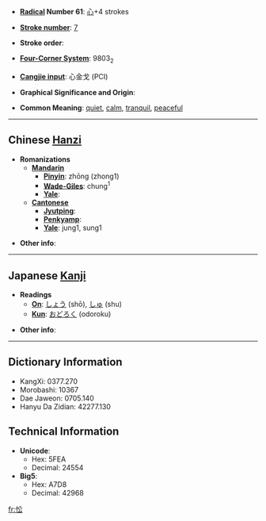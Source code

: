 * '''[[Wiktionary:Chinese radical index| Radical]] Number 61''': [[Wiktionary:Chinese radical index 心|心]]+4 strokes

* '''[[Wiktionary:Chinese total strokes index|Stroke number]]''': [[Wiktionary:Chinese total strokes index 7|7]]

* '''Stroke order''': 

* '''[[Wiktionary:Chinese four corner index|Four-Corner System]]''': 9803<sub>2</sub>

* '''[[Wiktionary:Chinese Cangjie index|Cangjie input]]''': 心金戈 (PCI)

* '''Graphical Significance and Origin''': 

* '''Common Meaning''': [[quiet]], [[calm]], [[tranquil]], [[peaceful]]

----

== Chinese [[Hanzi]] ==

* '''Romanizations'''
** '''[[Mandarin]]'''
*** '''[[Pinyin]]''': zhōng (zhong1)
*** '''[[Wade-Giles]]''': chung<sup>1</sup>
*** '''[[Yale]]''': 
** '''[[Cantonese]]'''
*** '''[[Jyutping]]''':
*** '''[[Penkyamp]]''': 
*** '''[[Yale]]''': jung1, sung1

* '''Other info''': 

----

== Japanese [[Kanji]] ==

* '''Readings'''
** '''[[On]]''': [[しょう]] (shō), [[しゅ]] (shu)
** '''[[Kun]]''': [[おどろく]] (odoroku)

* '''Other info''':  

----

== Dictionary Information ==

* KangXi: 0377.270
* Morobashi: 10367
* Dae Jaweon: 0705.140
* Hanyu Da Zidian: 42277.130

== Technical Information ==

* '''Unicode''':
** Hex: 5FEA
** Decimal: 24554
* '''Big5''':
** Hex: A7D8
** Decimal: 42968

[[fr:忪]]